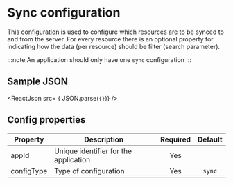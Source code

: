
# Sync configuration

This configuration is used to configure which resources are to be synced to and from the server. For every resource there is an optional property for indicating how the data (per resource) should be filter (search parameter).

:::note
An application should only have one `sync` configuration
:::

## Sample JSON

<ReactJson src= { JSON.parse(`{}`)} />

## Config properties

|Property | Description | Required | Default |
|--|--|:--:|:--:|
appId | Unique identifier for the application | Yes | |
configType | Type of configuration | Yes |  `sync` |